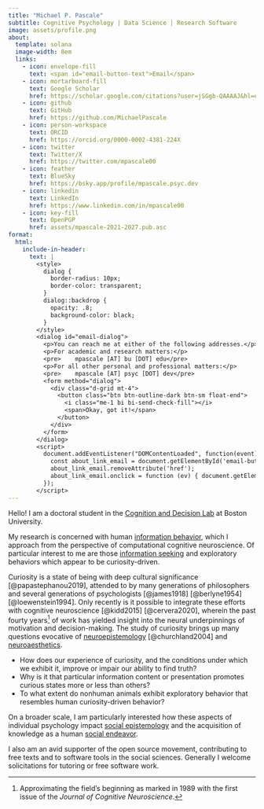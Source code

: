```yaml
---
title: "Michael P. Pascale"
subtitle: Cognitive Psychology | Data Science | Research Software
image: assets/profile.png
about:
  template: solana
  image-width: 8em
  links:
    - icon: envelope-fill
      text: <span id="email-button-text">Email</span>
    - icon: mortarboard-fill
      text: Google Scholar
      href: https://scholar.google.com/citations?user=jSGgb-QAAAAJ&hl=en&oi=ao
    - icon: github
      text: GitHub
      href: https://github.com/MichaelPascale
    - icon: person-workspace
      text: ORCID
      href: https://orcid.org/0000-0002-4381-224X
    - icon: twitter
      text: Twitter/X
      href: https://twitter.com/mpascale00
    - icon: feather
      text: BlueSky
      href: https://bsky.app/profile/mpascale.psyc.dev
    - icon: linkedin
      text: LinkedIn
      href: https://www.linkedin.com/in/mpascale00
    - icon: key-fill
      text: OpenPGP
      href: assets/mpascale-2021-2027.pub.asc
format:
  html:
    include-in-header:
      text: |
        <style>
          dialog {
            border-radius: 10px;
            border-color: transparent;
          }
          dialog::backdrop {
            opacity: .8;
            background-color: black;
          }
        </style>
        <dialog id="email-dialog">  
          <p>You can reach me at either of the following addresses.</p>
          <p>For academic and research matters:</p>
          <pre>    mpascale [AT] bu [DOT] edu</pre>
          <p>For all other personal and professional matters:</p>
          <pre>    mpascale [AT] psyc [DOT] dev</pre>
          <form method="dialog">
            <div class="d-grid mt-4">
              <button class="btn btn-outline-dark btn-sm float-end">
                <i class="me-1 bi bi-send-check-fill"></i>
                <span>Okay, got it!</span>
              </button>
            </div>
          </form>
        </dialog>
        <script>
          document.addEventListener("DOMContentLoaded", function(event) {
            const about_link_email = document.getElementById('email-button-text').closest('a.about-link');
            about_link_email.removeAttribute('href');
            about_link_email.onclick = function (ev) { document.getElementById('email-dialog').showModal() };
          });
        </script>
---
```


Hello! I am a doctoral student in the [Cognition and Decision Lab](https://sites.bu.edu/cdlab/) at Boston University.

My research is concerned with human [information behavior](https://en.wikipedia.org/wiki/Information_behavior), which I approach from the perspective of computational cognitive neuroscience. Of particular interest to me are those [information seeking](https://en.wikipedia.org/wiki/Information_seeking) and exploratory behaviors which appear to be curiosity-driven.

Curiosity is a state of being with deep cultural significance [@papastephanou2019], attended to by many generations of philosophers and several generations of psychologists [@james1918] [@berlyne1954] [@loewenstein1994]. Only recently is it possible to integrate these efforts with cognitive neuroscience [@kidd2015] [@cervera2020], wherein the past fourty years[^3] of work has yielded insight into the neural underpinnings of motivation and decision-making. The study of curiosity brings up many questions evocative of [neuroepistemology](https://en.wikipedia.org/wiki/Neuroepistemology) [@churchland2004] and [neuroaesthetics](https://en.wikipedia.org/wiki/Neuroesthetics).

- How does our experience of curiosity, and the conditions under which we exhibit it, improve or impair our ability to find truth?
- Why is it that particular information content or presentation promotes curious states more or less than others?
- To what extent do nonhuman animals exhibit exploratory behavior that resembles human curiosity-driven behavior?

On a broader scale, I am particularly interested how these aspects of individual psychology impact [social epistemology](https://en.wikipedia.org/wiki/Social_epistemology) and the acquisition of knowledge as a human [social endeavor](https://en.wikipedia.org/wiki/Sociology_of_scientific_knowledge).

I also am an avid supporter of the open source movement, contributing to free texts and to software tools in the social sciences. Generally I welcome solicitations for tutoring or free software work.

[^3]: Approximating the field's beginning as marked in 1989 with the first issue of the _Journal of Cognitive Neuroscience_.